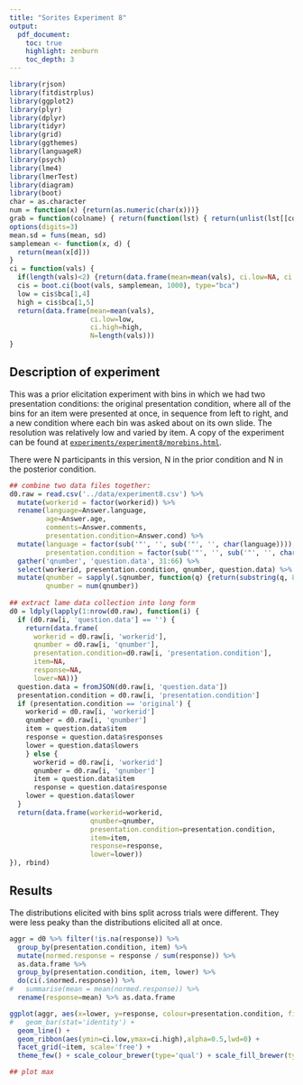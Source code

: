```yaml
---
title: "Sorites Experiment 8"
output:
  pdf_document:
    toc: true
    highlight: zenburn
    toc_depth: 3
---
```


```r
library(rjson)
library(fitdistrplus)
library(ggplot2)
library(plyr)
library(dplyr)
library(tidyr)
library(grid)
library(ggthemes)
library(languageR)
library(psych)
library(lme4)
library(lmerTest)
library(diagram)
library(boot)
char = as.character
num = function(x) {return(as.numeric(char(x)))}
grab = function(colname) { return(function(lst) { return(unlist(lst[[colname]])) }) }
options(digits=3)
mean.sd = funs(mean, sd)
samplemean <- function(x, d) {
  return(mean(x[d]))
}
ci = function(vals) {
  if(length(vals)<2) {return(data.frame(mean=mean(vals), ci.low=NA, ci.high=NA, N=length(vals)))}
  cis = boot.ci(boot(vals, samplemean, 1000), type="bca")
  low = cis$bca[1,4]
  high = cis$bca[1,5]
  return(data.frame(mean=mean(vals),
                    ci.low=low,
                    ci.high=high,
                    N=length(vals)))
}
```

## Description of experiment

This was a prior elicitation experiment with bins in which we had two presentation conditions: the original presentation condition, where all of the bins for an item were presented at once, in sequence from left to right, and a new condition where each bin was asked about on its own slide. The resolution was relatively low and varied by item. A copy of the experiment can be found at [`experiments/experiment8/morebins.html`](../experiments/experiment8/morebins.html).

There were N participants in this version, N in the prior condition and N in the posterior condition.

```r
## combine two data files together:
d0.raw = read.csv('../data/experiment8.csv') %>%
  mutate(workerid = factor(workerid)) %>%
  rename(language=Answer.language,
         age=Answer.age,
         comments=Answer.comments,
         presentation.condition=Answer.cond) %>%
  mutate(language = factor(sub('"', '', sub('"', '', char(language)))),
         presentation.condition = factor(sub('"', '', sub('"', '', char(presentation.condition))))) %>%
  gather('qnumber', 'question.data', 31:66) %>%
  select(workerid, presentation.condition, qnumber, question.data) %>%
  mutate(qnumber = sapply(.$qnumber, function(q) {return(substring(q, 8))}),
         qnumber = num(qnumber))
         
## extract lame data collection into long form
d0 = ldply(lapply(1:nrow(d0.raw), function(i) {
  if (d0.raw[i, 'question.data'] == '') {
    return(data.frame(
      workerid = d0.raw[i, 'workerid'],
      qnumber = d0.raw[i, 'qnumber'],
      presentation.condition=d0.raw[i, 'presentation.condition'],
      item=NA,
      response=NA,
      lower=NA))}
  question.data = fromJSON(d0.raw[i, 'question.data'])
  presentation.condition = d0.raw[i, 'presentation.condition']
  if (presentation.condition == 'original') {
    workerid = d0.raw[i, 'workerid']
    qnumber = d0.raw[i, 'qnumber']
    item = question.data$item
    response = question.data$responses
    lower = question.data$lowers
    } else {
      workerid = d0.raw[i, 'workerid']
      qnumber = d0.raw[i, 'qnumber']
      item = question.data$item
      response = question.data$response
    lower = question.data$lower
  }
  return(data.frame(workerid=workerid,
                    qnumber=qnumber,
                    presentation.condition=presentation.condition,
                    item=item,
                    response=response,
                    lower=lower))
}), rbind)
```

## Results

The distributions elicited with bins split across trials were different. They were less peaky than the distributions elicited all at once.

```r
aggr = d0 %>% filter(!is.na(response)) %>%
  group_by(presentation.condition, item) %>%
  mutate(normed.response = response / sum(response)) %>%
  as.data.frame %>%
  group_by(presentation.condition, item, lower) %>%
  do(ci(.$normed.response)) %>%
#   summarise(mean = mean(normed.response)) %>%
  rename(response=mean) %>% as.data.frame

ggplot(aggr, aes(x=lower, y=response, colour=presentation.condition, fill=presentation.condition)) +
#   geom_bar(stat='identity') +
  geom_line() +
  geom_ribbon(aes(ymin=ci.low,ymax=ci.high),alpha=0.5,lwd=0) +
  facet_grid(~item, scale='free') +
  theme_few() + scale_colour_brewer(type='qual') + scale_fill_brewer(type='qual')
```

```r
## plot max
```